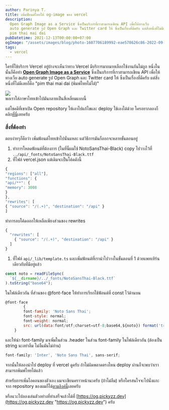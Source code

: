 ```yaml
---
author: Parinya T.
title: เพิ่มฟ้อนต์ไทยให้ og-image ของ vercel
description:
  Open Graph Image as a Service ซึ่งเป็นบริการที่เราสามารถเขียน API เพื่อให้ทางเว็บ
  auto generate รูป Open Graph และ Twitter card ให้ ซึ่งเป็นเรื่องที่ดีครับ แต่สิ่งหนึ่งที่ไม่ดีเลยก็คือ
  pim thai mai dai
pubDatetime: 2021-12-13T00:00:00+07:00
ogImage: "/assets/images/blog/photo-1607706189992-eae578626c86-2022-09-09.jpeg"
tags:
  - vercel
---
```


ใครที่ใช้บริการ Vercel อยู่บ้างจะเห็นว่าทาง Vercel มีบริการมากมายเลือกใช้งานกันไม่ถูก หนึ่งในนั้นก็คือทำ [**Open Graph Image as a Service**](https://og-image.vercel.app/) ซึ่งเป็นบริการที่เราสามารถเขียน API เพื่อให้ทางเว็บ auto generate รูป Open Graph และ Twitter card ให้ ซึ่งเป็นเรื่องที่ดีครับ แต่สิ่งหนึ่งที่ไม่ดีเลยก็คือ "pim thai mai dai (พิมพ์ไทยไม่ได้)"

![](/assets/images/blog/image-36-2022-09-09.png)  
พอเราใส่ภาษาไทยเข้าไปมันกลายเป็นสี่เหลี่ยมแบบนี้

แต่โชคดีที่เขาเปิด Open repository ให้เอาไปแก้ไขและ deploy ใช้เองได้ด้วย ใครอยากลองก็คลิก[ที่นี่](https://github.com/vercel/og-image)เลยครับ

### สิ่งที่ต้องทำ

ตอบง่ายๆก็คือว่า เพิ่มฟ้อนต์ไทยเข้าไปนั่นแหละ แต่วิธีการมันก็ออกจะหลายขั้นตอนอยู่

1. ทำการโหลดฟ้อนต์ที่ต้องการ (ในที่นี้ผมใช้ NotoSansThai-Black) copy ไปวางไว้ที่ `../api/_fonts/NotoSansThai-Black.ttf`
2. ที่ไฟล์ vercel.json แต่เดิมจะเป็นโค้ดดังนี้

```javascript
{
"regions": ["all"],
"functions": {
"api/**": {
"memory": 3008
}
},
"rewrites": [
{ "source": "/(.+)", "destination": "/api" }
]
```

ทำการลบโค้ดออกให้เหลือเพียงส่วนของ rewrites

```javascript
{
  "rewrites": [
    { "source": "/(.+)", "destination": "/api" }
  ]
}
```

1. ที่ไฟล์ `api/_lib/template.ts` และเพิ่มฟ้อนต์ที่เรานำไปวางในขั้นตอนที่ 1 ด้วยแพทเทิร์นเดียวกับที่มีอยู่แล้ว

```javascript
const noto = readFileSync(
  `${__dirname}/../_fonts/NotoSansThai-Black.ttf`
).toString("base64");
```

ในไฟล์เดียวกัน ที่ส่วนของ @font-face ให้ทำการเรียกใช้ฟ้อนต์ที่ const ไว้ด้านบน

```javascript
@font-face
		{
        font-family: 'Noto Sans Thai';
        font-style: normal;
        font-weight: normal;
        src: url(data:font/otf;charset=utf-8;base64,${noto}) format('truetype');
    }
```

และให้นำ font-family มาเพิ่มในส่วน .header ในส่วน font-family ในไฟล์เดียวกัน (ต้องเป็น string นะอย่าลืม ไม่งั้นมันไม่อ่าน)

```javascript
font-family: 'Inter', 'Noto Sans Thai', sans-serif;
```

จากนั้นให้ลองนำไป deploy ที่ vercel ดูครับ ถ้าไม่ผิดพลาดตรงไหน deploy ผ่านก็จะพบว่าเราสามารถพิมพ์ไทยได้แล้ว

สำหรับการเพิ่มไอคอนของตัวเอง ผมจะเขียนคราวหน้านะครับ (ถ้าไม่ลืม) หรือใครสนใจจะไปนั่งแกะจาก repository ของผมก็ได้[ตามลิงค์นี้](https://github.com/pickyzz/og-image)เลยครับ

หรือแวะไปลองเล่นตัวอย่างที่ทำเสร็จแล้วได้ที่ [https://og.pickyzz.dev](https://og.pickyzz.dev "https://og.pickyzz.dev") ครับ
